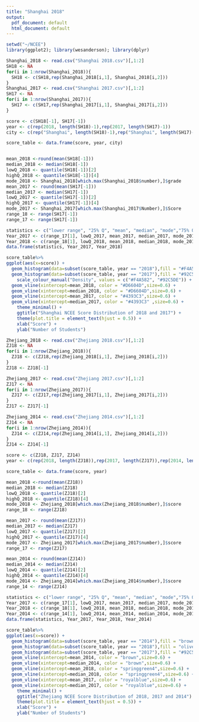 ```yaml
---
title: "Shanghai 2018"
output:
  pdf_document: default
  html_document: default
---
```


```r
setwd("~/NCEE")
library(ggplot2); library(wesanderson); library(dplyr)
```

```r
Shanghai_2018 <- read.csv("Shanghai 2018.csv")[,1:2]
SH18 <- NA
for(i in 1:nrow(Shanghai_2018)){
  SH18 <- c(SH18,rep(Shanghai_2018[i,1], Shanghai_2018[i,2]))
}
Shanghai_2017 <- read.csv("Shanghai 2017.csv")[,1:2]
SH17 <- NA
for(i in 1:nrow(Shanghai_2017)){
  SH17 <- c(SH17,rep(Shanghai_2017[i,1], Shanghai_2017[i,2]))
}

score <- c(SH18[-1], SH17[-1])
year <- c(rep(2018, length(SH18)-1),rep(2017, length(SH17)-1))
city <- c(rep("Shanghai", length(SH18)-1),rep("Shanghai", length(SH17)-1))

score_table <- data.frame(score, year, city)


mean_2018 <-round(mean(SH18[-1]))
median_2018 <- median(SH18[-1])
lowQ_2018 <- quantile(SH18[-1])[2]
highQ_2018 <- quantile(SH18[-1])[4]
mode_2018 <- Shanghai_2018[which.max(Shanghai_2018$number),]$grade
mean_2017 <- round(mean(SH17[-1]))
median_2017 <- median(SH17[-1])
lowQ_2017 <- quantile(SH17[-1])[2]
highQ_2017 <- quantile(SH17[-1])[4]
mode_2017 <- Shanghai_2017[which.max(Shanghai_2017$Number),]$Score
range_18 <- range(SH17[-1])
range_17 <- range(SH17[-1])

statistics <- c("lower range", "25% Q", "mean", "median", "mode","75% Q", "higher range")
Year_2017 <- c(range_17[1], lowQ_2017, mean_2017, median_2017, mode_2017, highQ_2017, range_17[2])
Year_2018 <- c(range_18[1], lowQ_2018, mean_2018, median_2018, mode_2018, highQ_2018, range_18[2])
data.frame(statistics, Year_2017, Year_2018)

score_table%>%
ggplot(aes(x=score)) + 
  geom_histogram(data=subset(score_table, year == "2018"),fill = "#F4A582", binwidth = 0.5,alpha = 0.6) +
  geom_histogram(data=subset(score_table, year == "2017"),fill = "#92C5DE", binwidth = 0.5,alpha = 0.6) +
    scale_colour_manual("Density", values = c("#F4A582", "#92C5DE")) +
  geom_vline(xintercept=mean_2018, color = "#D6604D",size=0.6) +
  geom_vline(xintercept=median_2018, color = "#D6604D",size=0.6) +
  geom_vline(xintercept=mean_2017, color = "#4393C3",size=0.6) +
  geom_vline(xintercept=median_2017, color = "#4393C3" ,size=0.6) +
    theme_minimal() +
    ggtitle("Shanghai NCEE Score Distribution of 2018 and 2017") +
    theme(plot.title = element_text(hjust = 0.5)) +
    xlab("Score") +
    ylab("Number of Students")

```


```r
Zhejiang_2018 <- read.csv("Zhejiang 2018.csv")[,1:2]
ZJ18 <- NA
for(i in 1:nrow(Zhejiang_2018)){
  ZJ18 <- c(ZJ18,rep(Zhejiang_2018[i,1], Zhejiang_2018[i,2]))
}
ZJ18 <- ZJ18[-1]

Zhejiang_2017 <- read.csv("Zhejiang 2017.csv")[,1:2]
ZJ17 <- NA
for(i in 1:nrow(Zhejiang_2017)){
  ZJ17 <- c(ZJ17,rep(Zhejiang_2017[i,1], Zhejiang_2017[i,2]))
}
ZJ17 <- ZJ17[-1]

Zhejiang_2014 <- read.csv("Zhejiang 2014.csv")[,1:2]
ZJ14 <- NA
for(i in 1:nrow(Zhejiang_2014)){
  ZJ14 <- c(ZJ14,rep(Zhejiang_2014[i,1], Zhejiang_2014[i,2]))
}
ZJ14 <- ZJ14[-1]

score <- c(ZJ18, ZJ17, ZJ14)
year <- c(rep(2018, length(ZJ18)),rep(2017, length(ZJ17)),rep(2014, length(ZJ14)))

score_table <- data.frame(score, year)

mean_2018 <-round(mean(ZJ18))
median_2018 <- median(ZJ18)
lowQ_2018 <- quantile(ZJ18)[2]
highQ_2018 <- quantile(ZJ18)[4]
mode_2018 <- Zhejiang_2018[which.max(Zhejiang_2018$number),]$score
range_18 <- range(ZJ18)

mean_2017 <- round(mean(ZJ17))
median_2017 <- median(ZJ17)
lowQ_2017 <- quantile(ZJ17)[2]
highQ_2017 <- quantile(ZJ17)[4]
mode_2017 <- Zhejiang_2017[which.max(Zhejiang_2017$number),]$score
range_17 <- range(ZJ17)

mean_2014 <- round(mean(ZJ14))
median_2014 <- median(ZJ14)
lowQ_2014 <- quantile(ZJ14)[2]
highQ_2014 <- quantile(ZJ14)[4]
mode_2014 <- Zhejiang_2014[which.max(Zhejiang_2014$number),]$score
range_14 <- range(ZJ14)

statistics <- c("lower range", "25% Q", "mean", "median", "mode","75% Q", "higher range")
Year_2017 <- c(range_17[1], lowQ_2017, mean_2017, median_2017, mode_2017, highQ_2017, range_17[2])
Year_2018 <- c(range_18[1], lowQ_2018, mean_2018, median_2018, mode_2018, highQ_2018, range_18[2])
Year_2014 <- c(range_14[1], lowQ_2014, mean_2014, median_2014, mode_2014, highQ_2014, range_14[2])
data.frame(statistics, Year_2017, Year_2018, Year_2014)

score_table%>%
ggplot(aes(x=score)) + 
  geom_histogram(data=subset(score_table, year == "2014"),fill = "brown", binwidth = 0.5,alpha = 0.6) +
  geom_histogram(data=subset(score_table, year == "2018"),fill = "olivedrab4", binwidth = 0.5,alpha = 0.6) +
  geom_histogram(data=subset(score_table, year == "2017"),fill = "#92C5DE", binwidth = 0.5,alpha = 0.6) +
  geom_vline(xintercept=mean_2014, color = "brown",size=0.6) +
  geom_vline(xintercept=median_2014, color = "brown",size=0.6) +
  geom_vline(xintercept=mean_2018, color = "springgreen4",size=0.6) +
  geom_vline(xintercept=median_2018, color = "springgreen4",size=0.6) +
  geom_vline(xintercept=mean_2017, color = "royalblue",size=0.6) +
  geom_vline(xintercept=median_2017, color = "royalblue",size=0.6) +
    theme_minimal() +
    ggtitle("Zhejiang NCEE Score Distribution of 2018, 2017 and 2014") +
    theme(plot.title = element_text(hjust = 0.5)) +
    xlab("Score") +
    ylab("Number of Students")

```
